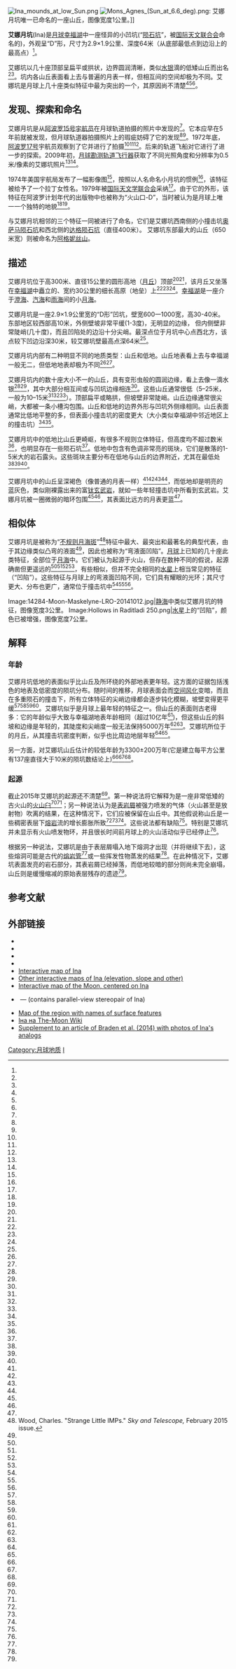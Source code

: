 {{Infobox Lunar crater
 |image     = Ina (LRO).jpg|250px
 |caption   = [[月球勘测轨道飞行器|月球勘测轨道飞行器]]看到的艾娜月坑。左下角的是小陨坑“奥萨马”；左上是“达格陨坑”；艾娜月坑的右面是最大的山丘“[[阿格妮丝山|阿格妮丝山]]”。
 |N_or_S    = N
 |longitude = 5.30
 |E_or_W    = E
 |diameter  = 2.9×1.9 公里<ref name=Garry_2012/>
 |depth     = 64 m<ref name=Garry_2012/>
 |eponym    = 拉丁女性名
}}
[[Image:Ina_mounds_at_low_Sun.png|thumb]]
[[Image:Mons_Agnes_(Sun_at_6.6_deg).png|thumb]]: 艾娜月坑唯一已命名的一座山丘，图像宽度1公里。]]

'''艾娜月坑'''(Ina)是[[月球|月球]][[幸福湖|幸福湖]]中一座怪异的小凹坑(“[[陨石坑|陨石坑]]”，被[[国际天文联合会|国际天文联合会]]命名的)，外观呈“D”形，尺寸为2.9×1.9公里、深度64米（从底部最低点到边沿上的最高点）<ref name=Garry_2012/>。

艾娜坑以几十座顶部呈扁平或拱状，边界圆润清晰，类似[[汞|水银]]滴的低矮山丘而出名<ref name=Garry_2012/><ref name=Whitaker_1972/>。坑内各山丘表面看上去与普遍的月表一样，但相互间的空间却极为不同。艾娜坑是月球上几十座类似特征中最为突出的一个，其原因尚不清楚<ref name=Blewett_2011/><ref name=Blewett_2013/><ref name=Thomas_2014/>。

==发现、探索和命名==
艾娜月坑是从[[阿波罗15号|阿波罗15号]][[宇航员|宇航员]]在月球轨道拍摄的照片中发现的<ref name=Whitaker_1972/>。它本应早在5年前就被发现，但月球轨道器拍摄照片上的瑕疵妨碍了它的发现<ref name=Whitaker_1972/><ref name=El_Baz_1972/>。1972年底，[[阿波罗17号|阿波罗17号]]宇航员观察到了它并进行了拍摄<ref name=Evans_1973/><ref name=El_Baz_1973/><ref name=Staid_2011/>。后来的轨道飞船对它进行了进一步的探索。2009年初，[[月球勘测轨道飞行器|月球勘测轨道飞行器]]获取了不同光照角度和分辨率为0.5米/像素的艾娜坑照片<ref name=Staid_2011/><ref name=Robinson_2010/>。

1974年美国宇航局发布了一幅影像图<ref name=map_1974/>，按照以人名命名小月坑的惯例<ref name=gazetteer_Categories/>，该特征被给予了一个拉丁女性名。1979年被[[国际天文学联合会|国际天文学联合会]]采纳<ref name=gazetteer/>。由于它的外形，该特征在阿波罗计划年代的出版物中也被称为“火山口-D”，当时被认为是月球上唯一一个独特的地貌<ref name=Garry_2012/><ref name=El_Baz_1973/>。

与艾娜月坑相邻的三个特征一同被进行了命名，它们是艾娜坑西南侧的小撞击坑[[奥萨马陨石坑|奥萨马陨石坑]]和西北侧的[[达格陨石坑|达格陨石坑]]（直径400米）。
艾娜坑东部最大的山丘（650米宽）则被命名为[[阿格妮丝山|阿格妮丝山]]。

==描述==
艾娜月坑位于高300米、直径15公里的圆形高地（[[月丘|月丘]]）顶部<ref name=Strain_1980/><ref name=Schultz_2006/>，该月丘又坐落在[[幸福湖|幸福湖]]中矗立的、宽约30公里的细长高原（地垒）上<ref name=Garry_2012/><ref name=Strain_1980/><ref name=Garry_2013/>。[[幸福湖|幸福湖]]是一座介于[[澄海_(月球)|澄海]]、[[汽海|汽海]]和[[雨海|雨海]]间的小[[月海|月海]]。

艾娜月坑是一座2.9×1.9公里宽的“D形”凹坑，壁宽600一1000宽，高30-40米。东部地区较西部高10米，外侧壁坡非常平缓(1-3度)，无明显的边缘，
但内侧壁非常陡峭(几十度)，而且凹陷处的边沿十分尖峭。最深点位于月坑中心点西北方，该点较下凹边沿深30米，较艾娜坑壁最高点深64米<ref name=Garry_2012/>。

艾娜月坑内部有二种明显不同的地质类型：山丘和低地。山丘地表看上去与幸福湖一般无二，但低地地表却极为不同<ref name=Robinson_2010/><ref name=Strain_1980/>。

艾娜月坑内的数十座大小不一的山丘，具有变形虫般的圆润边缘，看上去像一滴水银<ref name=Garry_2012/><ref name=Whitaker_1972/>，其中大部分相互间或与凹坑边缘相连<ref name=Garry_2012/>。这些山丘通常很低（5–25米，一般为10–15米<ref name=Garry_2012/><ref name=Strain_1980/><ref name=Garry_map/>）。顶部扁平或略拱，但坡壁非常陡峭。山丘边缘通常很尖峭，大都被一条小槽沟包围。山丘和低地的边界外形与凹坑外侧缘相同。山丘表面通常比低地平整的多，但表面小撞击坑的密度更大（大小类似幸福湖中邻近地区上的撞击坑）<ref name=Garry_2012/><ref name=Robinson_2010/>。

艾娜月坑中的低地比山丘更崎岖，有很多不规则立体特征，但高度均不超过数米<ref name=Garry_2012/>，也明显存在一些陨石坑<ref name=Robinson_2010/>。低地中包含有色调非常亮的斑块，它们是散落的1-5米大的岩石露头。这些斑块主要分布在低地与山丘的边界附近，尤其在最低处<ref name=Garry_2012/><ref name=El_Baz_1972/><ref name=Robinson_2010/>。

艾娜月坑中的山丘呈深褐色（像普通的月表一样）<ref name=Garry_2012/><ref name=Evans_1973/><ref name=Staid_2011/><ref name=Garry_2013/>，而低地却是明亮的蓝灰色，类似刚裸露出来的富[[钛|钛]][[玄武岩|玄武岩]]，就如一些年轻撞击坑中所看到玄武岩。艾娜月坑被一圈微弱的暗环包围<ref name=El_Baz_1972/><ref name=Schultz_2006/>，其表面比远方的月表更蓝<ref name=Strain_1980/>。

==相似体==
{{Main|不规则月海斑}}

艾娜月坑是被称为“[[不规则月海斑|不规则月海斑]]”<ref name=skyandtelescope>Wood, Charles. "Strange Little IMPs." ''Sky and Telescope,'' February 2015 issue.</ref>特征中最大、最突出和最著名的典型代表，由于其边缘类似凸弯的液面<ref name=Stooke_2012/>，因此也被称为“弯液面凹陷”。[[月球|月球]]上已知的几十座此类特征，全部位于[[月海|月海]]中。它们被认为起源于火山，但存在数种不同的假说，起源确凿但更遥远的<ref name=skyandtelescope/><ref name=Stooke_2012/><ref name=Braden_2013_age/><ref name=Chan_2014/>，有些相似，但并不完全相同的[[水星|水星]]上相当常见的特征（“凹陷”）。这些特征与月球上的弯液面凹陷不同，它们具有耀眼的光环；其尺寸更大、分布也更广，通常位于撞击坑中<ref name=Blewett_2011/><ref name=Blewett_2013/><ref name=Thomas_2014/>。 
<gallery mode="packed" heights=250px>
Image:14284-Moon-Maskelyne-LRO-20141012.jpg|[[静海|静海]]中类似艾娜月坑的特征，图像宽度3公里。
Image:Hollows in Raditladi 250.png|[[水星|水星]]上的“凹陷”，颜色已被增强，图像宽度7公里。
</gallery>

==解释==

===年龄===
艾娜月坑低地的表面似乎比山丘及所环绕的外部地表更年轻。这方面的证据包括浅色的地表及低密度的陨坑分布。随时间的推移，月球表面会而[[空间风化|空间风化]]变暗，而且在多重陨石的撞击下，所有立体特征的尖峭边缘都会逐步钝化模糊，坡壁变得更平缓<ref name=Staid_2011/><ref name=Schultz_2006/><ref name=Garry_2013/><ref name=Chan_2014/>。艾娜坑似乎是月球上最年轻的特征之一。但山丘的表面则古老得多：它的年龄似乎大致与幸福湖地表年龄相同（超过10亿年<ref name=Robinson_2010/>)，但这些山丘的斜坡和边缘是年轻的，其陡度和尖峭度一般无法保持5000万年<ref name=Schultz_2006/><ref name=Vaughan_poster/>。艾娜坑所位于的月丘，从其撞击坑密度判断，似乎也比周边地层年轻<ref name=Garry_2012/><ref name=Strain_1980/>。

另一方面，对艾娜坑山丘估计的较低年龄为3300±200万年(它是建立每平方公里有137座直径大于10米的陨坑数结论上)<ref name=Braden_2013_age/><ref name=Braden_2013_evidence/><ref name=Braden_2014/>。

===起源===
截止2015年艾娜坑的起源还不清楚<ref name=Chan_2014/>。第一种说法将它解释为是一座非常低矮的古火山的[[破火山口|火山臼]]<ref name=El_Baz_1972/><ref name=Evans_1973/>；另一种说法认为是[[表岩屑|表岩屑]]被强力喷发的气体（火山甚至是放射物）吹离的结果，在这种情况下，它们应被保留在山丘中。其他假说称山丘是一些稠密表层下[[熔岩|熔岩]]流的增长膨胀所致<ref name=Garry_2012/><ref name=Robinson_2010/><ref name=Garry_2013/>。这些说法都有缺陷<ref name=Chan_2014/>。特别是艾娜坑并未显示有火山喷发物环，并且很长时间前月球上的火山活动似乎已经停止<ref name=Schultz_2006/>。

根据另一种说法，艾娜坑是由于表层屑塌入地下熔洞才出现（并将继续下去），这些熔洞可能是古代的[[熔岩管|熔岩管]]<ref name=Chan_2014/>或一些挥发性物蒸发的结果<ref name=Vaughan_poster/>。在此种情况下，艾娜坑表面发亮的岩石部分，其表岩屑已经掉落，而低地较暗的部分则尚未完全崩塌，山丘则是缓慢缩减的原始表层残存的遗迹<ref name=Vaughan_poster/>。

==参考文献==
{{Reflist|30em|refs=
<ref name=Blewett_2011>{{cite journal
 |author  =Blewett, D. T.
 |author2  =Chabot, N. L.
 |author3  =Denevi, B. W.
 |display-authors  =etal
 |title   =Hollows on Mercury: MESSENGER Evidence for Geologically Recent Volatile-Related Activity
 |journal =Science
 |volume  =333
 |issue   =6051
 |date=September 2012
 |pages   =1856–1859
 |bibcode =2011Sci...333.1856B
 |doi     =10.1126/science.1211681
}}</ref>
<ref name=Blewett_2013>{{cite journal|display-authors=6 |author=Blewett, D. T. |author2=Vaughan, W. M. |author3=Xiao, Zh. |author4=Chabot, N. L. |author5=Denevi, B. W. |author6=Ernst, C. M. |author7=Helbert, J. |author8=D'Amore, M. |author9=Maturilli, A. |author10=Head, J. W. |author11=Solomon, S. C. |title=Mercury's hollows: Constraints on formation and composition from analysis of geological setting and spectral reflectance |date=May 2013 |journal=Journal of Geophysical Research: Planets |volume=118 |issue=5 |pages=1013–1032 |bibcode=2013JGRE..118.1013B |doi=10.1029/2012JE004174 |url=http://www.planetary.brown.edu/pdfs/4352.pdf |deadurl=unfit |archiveurl=https://web.archive.org/web/20131218082734/http://www.planetary.brown.edu/pdfs/4352.pdf |archivedate=December 18, 2013 }}</ref>
<ref name=Braden_2013_age>{{cite conference
 |author  =Braden, S. E.
 |author2  =Robinson, M. S.
 |author3  =Stopar, J. D.
 |author4  =van der Bogert, C. H.
 |author5  =Hawke, B. R.
 |title   =Age and Extent of Small, Young Volcanic Activity on the Moon
 |conference =44th Lunar and Planetary Science Conference |page =2843|number =1719
 |date=March 18–22, 2013
 |publication-date=March 2013
 |location=The Woodlands, Texas
 |bibcode =2013LPI....44.2843B
 |url     =http://www.lpi.usra.edu/meetings/lpsc2013/pdf/2843.pdf
}}</ref>
<ref name=Braden_2013_evidence>{{cite journal
 |author  =Braden, S.
 |author2  =Robinson, M. S.
 |author3  =Stopar, J. D.
 |title   =Evidence of young volcanic vents in the lunar maria
 |journal =American Geophysical Union, Fall Meeting 2013, abstract #V53C-2809
 |date=December 2013
 |bibcode =2013AGUFM.V53C2809B
}}</ref>
<ref name=Braden_2014>{{cite journal
 |author  =Braden S. E.
 |author2  =Stopar J. D.
 |author3  =Robinson M. S.
 |author4  =Lawrence S. J.
 |author5  =van der Bogert C. H., Hiesinger H.
 |title   =Evidence for basaltic volcanism on the Moon within the past 100 million years
 |date    =2014
 |journal =Nature Geoscience
 |volume  =7
 |pages   =787–791
 |doi     =10.1038/ngeo2252
|bibcode = 2014NatGe...7..787B }} ([http://www.nature.com/ngeo/journal/v7/n11/extref/ngeo2252-s1.pdf Supplementary material])</ref>
<ref name=Chan_2014>{{cite conference
 |author =Chan, N. W.
 |author2 =Vaughan, W. M.
 |author3 =Head, J. W.
 |title =Lunar Ina-Like Features: Maps and Morphometry
 |conference =45th Lunar and Planetary Science Conference
 |page =1001
 |number =1777
 |location =The Woodlands, Texas
 |date =March 17–21, 2014
 |publication-date =March 2014
 |bibcode =2014LPI....45.1001C
 |url =http://www.hou.usra.edu/meetings/lpsc2014/pdf/1001.pdf
 }} ([https://web.archive.org/web/20141103194005/http://www.hou.usra.edu/meetings/lpsc2014/eposter/1001.pdf poster])</ref>
<ref name=El_Baz_1972>{{cite conference|author=El-Baz, F. |title=New geological findings in Apollo 15 lunar orbital photography |conference=Proceedings of the Lunar Science Conference |volume=1 |pages=44–47 |date=1972 |publication-date=1972 |bibcode=1972LPSC....3...39E |url=http://wvaughan.org/ina/elbaz-1972.pdf |deadurl=unfit |archiveurl=https://web.archive.org/web/20141104130228/http://wvaughan.org/ina/elbaz-1972.pdf |archivedate=November 4, 2014 }}</ref>
<ref name=El_Baz_1973>{{cite journal|author=El-Baz, F. |title=D-caldera: New photographs of a unique feature |journal=Apollo 17 Preliminary Science Report (NASA Special Publication 330) |volume=1 |pages=30-13—30-17 |date=1973 |bibcode=1973NASSP.330...30E |url=http://wvaughan.org/ina/elbaz-1973.pdf |deadurl=unfit |archiveurl=https://web.archive.org/web/20141104202244/http://wvaughan.org/ina/elbaz-1973.pdf |archivedate=November 4, 2014 }}</ref>
<ref name=Evans_1973>{{cite book
 |author      = Evans, R.E.
 |author2     = El-Baz F.
 |chapter     = 28. Geological observations from lunar orbit
 |title       = Apollo 17 Preliminary Science Report (NASA Special Publication 330)
 |date        = 1973
 |pages       = 28-25—28-26
 |chapterurl  = http://web.archive.org/web/20141102020336/http://wvaughan.org/ina/evans-1973.pdf
 |deadurl     = yes
 |archiveurl  = https://web.archive.org/web/20141102020336/http://wvaughan.org/ina/evans-1973.pdf
 |archivedate = 2014-11-02
 |url         = http://wvaughan.org/ina/evans-1973.pdf
}}</ref>
<ref name=Garry_2012>{{cite journal |display-authors=6 |author=Garry, W. B. |author2=Robinson, M. S. |author3=Zimbelman, J. R. |author4=Bleacher, J. E. |author5=Hawke, B. R. |author6=Crumpler, L. S. |author7=Braden, S. E. |author8=Sato, H. |title=The origin of Ina: Evidence for inflated lava flows on the Moon |journal=Journal of Geophysical Research |volume=117 |date=November 2012 |pages=E00H31 |bibcode=2012JGRE..117.0H31G |doi=10.1029/2011JE003981 |url=http://wvaughan.org/ina/garry-2012.pdf |deadurl=unfit |archiveurl=https://web.archive.org/web/20141104203750/http://wvaughan.org/ina/garry-2012.pdf |archivedate=November 4, 2014 }} ([http://www.lpi.usra.edu/meetings/lpsc2011/pdf/2605.pdf mini-version], {{bibcode|2011LPI....42.2605G}}, [https://web.archive.org/web/20141103182841/http://wvaughan.org/ina/dimmuborgir.png map])</ref>
<ref name=Garry_2013>{{cite conference
 |author  =Garry, W. B.
 |author2  =Hawke, B. R.
 |author3  =Crites, S.
 |author4  =Giguere, T.
 |author5  =Lucey, P. G.
 |title   =Optical Maturity (OMAT) of Ina 'D-Caldera', the Moon
 |conference =44th Lunar and Planetary Science Conference|page =3058|number =1719
 |location =The Woodlands, Texas
 |date=March 18–22, 2013
 |publication-date=March 2013
 |bibcode =2013LPI....44.3058G
 |url     =http://www.lpi.usra.edu/meetings/lpsc2013/pdf/3058.pdf
}}</ref>
<ref name=gazetteer>{{cite web
 |url        =http://planetarynames.wr.usgs.gov/Feature/2680
 |title      =Ina
 |work       =Gazetteer of Planetary Nomenclature
 |publisher  =International Astronomical Union (IAU) Working Group for Planetary System Nomenclature (WGPSN)
 |date       =2010-10-18
 |accessdate =2014-11-04
 |deadurl    =no
}}</ref>
<ref name=gazetteer_Categories>{{cite web
 |url         = http://planetarynames.wr.usgs.gov/Page/Categories
 |title       = Categories for Naming Features on Planets and Satellites
 |publisher   = International Astronomical Union (IAU) Working Group for Planetary System Nomenclature (WGPSN)
 |work        = Gazetteer of Planetary Nomenclature
 |accessdate  = 2014-11-04
 |archiveurl  = https://www.webcitation.org/6TltAQ71G?url=http://planetarynames.wr.usgs.gov/Page/Categories
 |archivedate = 2014-11-02
 |deadurl     = no
}}</ref>
<ref name=map_1974>{{cite book
 |chapter   =Sheet 41C3S1(10) Ina
 |title     =NASA lunar topophotomap (based on Apollo 15 photos). Scale 1:10,000
 |edition   =1st
 |publisher =Prepared and published by the Defence Mapping Agency Topographic Center, Washington, D.C.
 |date      =1974
 |url       =http://www.lpi.usra.edu/resources/mapcatalog/topophoto
 |chapterurl=http://www.lpi.usra.edu/resources/mapcatalog/topophoto/41C3S1
}}</ref>
<ref name=Robinson_2010>{{cite conference
 |author  =Robinson, M. S.
 |author2  =Thomas, P. C.
 |author3  =Braden, S. E.
 |author4  =Lawrence, S. J.
 |author5  =Garry, W. B.
 |author6  =LROC Team.
 |title   =High Resolution Imaging of Ina: Morphology, Relative Ages, Formation
 |conference =41st Lunar and Planetary Science Conference|page =2592|number =1533
 |date=March 1–5, 2010
 |publication-date=March 2010
 |bibcode =2010LPI....41.2592R
 |url     =http://www.lpi.usra.edu/meetings/lpsc2010/pdf/2592.pdf
}}</ref>
<ref name=Schultz_2006>{{cite journal|author=Schultz, P. H. |author2=Staid, M. I. |author3=Pieters, C. M. |title=Lunar activity from recent gas release |journal=Nature |volume=444 |issue=7116 |pages=184–186 |date=November 2006 |bibcode=2006Natur.444..184S |doi=10.1038/nature05303 |url=http://wvaughan.org/ina/schultz-2006.pdf |pmid=17093445 |deadurl=unfit |archiveurl=https://web.archive.org/web/20141104202005/http://wvaughan.org/ina/schultz-2006.pdf |archivedate=November 4, 2014 }} ([http://science.nasa.gov/science-news/science-at-nasa/2006/09nov_moonalive popular review], [http://web.archive.org/web/20140814071334/http://science.nasa.gov/science-news/science-at-nasa/2006/09nov_moonalive archived copy])</ref>
<ref name=Staid_2011>{{cite conference
 |display-authors  =6
 |author  =Staid, M.
 |author2  =Isaacson, P.
 |author3  =Petro, N.
 |author4  =Boardman, J.
 |author5  =Pieters, C. M.
 |author6  =Head, J. W.
 |author7  =Sunshine, J.
 |author8  =Donaldson Hanna, K.
 |author9  =Taylor, L. A.
 |title   =The Spectral Properties of Ina: New Observations from the Moon Mineralogy Mapper
 |conference =42nd Lunar and Planetary Science Conference|page =2499|number =1608
 |location=The Woodlands, Texas
 |date=March 7–11, 2011
 |publication-date=March 2011
 |bibcode =2011LPI....42.2499S
 |url     =http://www.lpi.usra.edu/meetings/lpsc2011/pdf/2499.pdf
}}</ref>
<ref name=Stooke_2012>{{cite conference
 |author           = Stooke, P. J.
 |title            = Lunar Meniscus Hollows
 |conference       = 43rd Lunar and Planetary Science Conference
 |number           = 1659
 |id               = 1011
 |location         = The Woodlands, Texas
 |date             = March 19–23, 2012
 |publication-date = March 2012
 |bibcode          = 2012LPI....43.1011S
 |url              = http://www.lpi.usra.edu/meetings/lpsc2012/pdf/1011.pdf
 |access-date      = 2016-04-06
 |archive-url      = https://web.archive.org/web/20160304001024/http://www.lpi.usra.edu/meetings/lpsc2012/pdf/1011.pdf
 |archive-date     = 2016-03-04
 |dead-url         = yes
}}</ref>
<ref name=Strain_1980>{{cite conference
 |author  =Strain, P. L.
 |author2  =El-Baz, F.
 |title   =The geology and morphology of Ina
 |conference =Proceedings of 11th Lunar and Planetary Science Conference
 |location=Houston, TX
 |volume  =3
 |pages   =2437–2446
 |date    =March 17–21, 1980
 |publication-date=1980
 |bibcode =1980LPSC...11.2437S
 |url     =http://articles.adsabs.harvard.edu/full/1980LPSC...11.2437S
}}</ref>
<ref name=Thomas_2014>{{cite journal
 |author  =Thomas, R. J.
 |author2  =Rothery, D. A.
 |author3  =Conway, S. J.
 |author4  =Anand, M.
 |title   =Hollows on Mercury: Materials and mechanisms involved in their formation
 |journal =Icarus
 |volume  =229
 |date=February 2014
 |pages   =221–235
 |bibcode =2014Icar..229..221T
 |doi     =10.1016/j.icarus.2013.11.018
 |url     =http://www.sciencedirect.com/science/article/pii/S0019103513004909
}}</ref>
<ref name=Garry_map>{{cite web|url=http://wvaughan.org/ina/dimmuborgir.png |title=Topography of Ina: image from Garry et al., 2012 |author=Vaughan, W.M. |work=[http://wvaughan.org/ina.html Ina] |accessdate=2014-11-04 |deadurl=unfit |archiveurl=https://web.archive.org/web/20141103182841/http://wvaughan.org/ina/dimmuborgir.png |archivedate=November 3, 2014 }}</ref>
<ref name=Vaughan_poster>{{cite web
 |url         = http://www.planetary.brown.edu/grad_pages/Vaughan/publications/ina-poster.jpg
 |title       = Ina: Lunar sublimation terrain?
 |author      = Vaughan, W.M.
 |author2     = Head, J.W.
 |work        = [http://www.planetary.brown.edu/grad_pages/Vaughan Will Vaughan's page]
 |publisher   = planetary.brown.edu
 |accessdate  = 2014-11-04
 |archiveurl  = https://web.archive.org/web/20141104153055/http://www.planetary.brown.edu/grad_pages/Vaughan/publications/ina-poster.jpg
 |archivedate = 2014-11-04
 |deadurl     = yes
}}</ref>
<ref name=Whitaker_1972>{{cite book
 |author      = Whitaker, E.A.
 |author-link = Ewen Whitaker
 |chapter     = An unusual mare feature
 |title       = Apollo 15 Preliminary Science Report (NASA Special Publication 289)
 |date        = 1972
 |pages       = 25-84—25-85
 |url         = http://wvaughan.org/ina/whitaker-1972.pdf
}}{{Dead link|date=2018年6月 |bot=InternetArchiveBot |fix-attempted=no }}</ref>
}}

==外部链接==
* {{cite web
 |url         = http://wvaughan.org/ina.html
 |title       = Annotated bibliography of Ina
 |author      = Will Vaughan
 |accessdate  = 2014-11-04
 |archiveurl  = https://web.archive.org/web/20141102015955/http://wvaughan.org/ina.html
 |archivedate = 2014-11-02
 |deadurl     = yes
}}
* {{cite web
 |url          = http://www.planetary.org/blogs/guest-blogs/bill-dunford/20131021-strangest-place-on-the.html
 |title        = The Strangest Place on the Moon?
 |author       = Bill Dunford
 |date         = 2013-10-21
 |accessdate   = 2014-11-04
 |deadurl      = no
 |archive-date = 2013-10-21
 |archive-url  = https://archive.today/20131021213341/http://www.planetary.org/blogs/guest-blogs/bill-dunford/20131021-strangest-place-on-the.html
}}
* {{cite web
 |url         = http://lpod.wikispaces.com/February+3%2C+2010
 |title       = Ina ain't young
 |author      = Chuck Wood
 |date        = 2010-02-03
 |accessdate  = 2014-11-04
 |archiveurl  = https://www.webcitation.org/6Tm324GkA?url=http://lpod.wikispaces.com/February+3,+2010
 |archivedate = 2014-11-02
 |deadurl     = yes
}}
* {{cite web
 |url         = http://lroc.sese.asu.edu/posts/818
 |title       = New Evidence For Young Lunar Volcanism!
 |author      = Mark Robinson
 |publisher   = lroc.sese.asu.edu
 |date        = 2014-10-12
 |accessdate  = 2014-11-04
 |archiveurl  = https://web.archive.org/web/20141028164859/http://lroc.sese.asu.edu/posts/818
 |archivedate = 2014-10-28
 |deadurl     = yes
}}
* [https://web.archive.org/web/20141105081534/http://wms.lroc.asu.edu/lroc/view_rdr_product/NAC_DTM_INACALDERA_MOSAIC_50CM Interactive map of Ina]
* [http://wms.lroc.asu.edu/lroc/view_rdr/NAC_DTM_INACALDERA Other interactive maps of Ina (elevation, slope and other)]
* [http://wms.lroc.asu.edu/lroc?projection=ORTHO&c_lon=5.299838136535277&c_lat=18.656652822971925&x=0&y=0&resolution=3.6232156284627823&layers=LUNA_WAC_GLOBAL,NAC_STAMPS,LUNA_NOMENCLATURE Interactive map of the Moon, centered on Ina]
* {{cite book
 |chapter     =Unusual Features
 |title     =Apollo over the Moon. A view from orbit
 |editor     =H. Masursky
 |editor2     =G. W. Colton
 |editor3     =F. El-Baz
 |date     =1978
 |url     =http://www.hq.nasa.gov/office/pao/History/SP-362/contents.htm
 |chapterurl     =http://www.hq.nasa.gov/office/pao/History/SP-362/ch7.1.htm
 |archiveurl     =https://web.archive.org/web/20141007191724/http://www.hq.nasa.gov/office/pao/History/SP-362/ch7.1.htm
 |archivedate     =2014-10-07
 |deadurl     =yes
 }} — (contains parallel-view stereopair of Ina)
* [http://planetarynames.wr.usgs.gov/images/Lunar/lac_41_wac.pdf Map of the region with names of surface features] {{Wayback|url=http://planetarynames.wr.usgs.gov/images/Lunar/lac_41_wac.pdf |date=20141023155849 }}
* [http://the-moon.wikispaces.com/Ina Іна на The-Moon Wiki] {{Wayback|url=http://the-moon.wikispaces.com/Ina |date=20150828181015 }}
* [http://www.nature.com/ngeo/journal/v7/n11/extref/ngeo2252-s1.pdf Supplement to an article of Braden et al. (2014) with photos of Ina's analogs] {{Wayback|url=http://www.nature.com/ngeo/journal/v7/n11/extref/ngeo2252-s1.pdf |date=20141203195510 }}

[[Category:月球地质|Category:月球地质]]
[[Category:月球环形山|I]]
{{月球環形山 (G-K)}}